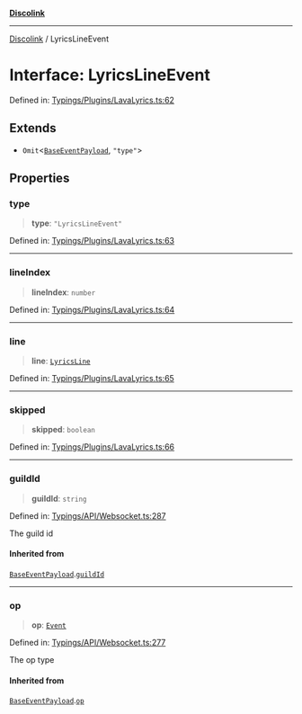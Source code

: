 [**Discolink**](../README.md)

***

[Discolink](../globals.md) / LyricsLineEvent

# Interface: LyricsLineEvent

Defined in: [Typings/Plugins/LavaLyrics.ts:62](https://github.com/Archayu/discolink/blob/ddfd70ea55cc6996bf3567765f64fb3824cd3f79/src/Typings/Plugins/LavaLyrics.ts#L62)

## Extends

- `Omit`\<[`BaseEventPayload`](BaseEventPayload.md), `"type"`\>

## Properties

### type

> **type**: `"LyricsLineEvent"`

Defined in: [Typings/Plugins/LavaLyrics.ts:63](https://github.com/Archayu/discolink/blob/ddfd70ea55cc6996bf3567765f64fb3824cd3f79/src/Typings/Plugins/LavaLyrics.ts#L63)

***

### lineIndex

> **lineIndex**: `number`

Defined in: [Typings/Plugins/LavaLyrics.ts:64](https://github.com/Archayu/discolink/blob/ddfd70ea55cc6996bf3567765f64fb3824cd3f79/src/Typings/Plugins/LavaLyrics.ts#L64)

***

### line

> **line**: [`LyricsLine`](LyricsLine.md)

Defined in: [Typings/Plugins/LavaLyrics.ts:65](https://github.com/Archayu/discolink/blob/ddfd70ea55cc6996bf3567765f64fb3824cd3f79/src/Typings/Plugins/LavaLyrics.ts#L65)

***

### skipped

> **skipped**: `boolean`

Defined in: [Typings/Plugins/LavaLyrics.ts:66](https://github.com/Archayu/discolink/blob/ddfd70ea55cc6996bf3567765f64fb3824cd3f79/src/Typings/Plugins/LavaLyrics.ts#L66)

***

### guildId

> **guildId**: `string`

Defined in: [Typings/API/Websocket.ts:287](https://github.com/Archayu/discolink/blob/ddfd70ea55cc6996bf3567765f64fb3824cd3f79/src/Typings/API/Websocket.ts#L287)

The guild id

#### Inherited from

[`BaseEventPayload`](BaseEventPayload.md).[`guildId`](BaseEventPayload.md#guildid)

***

### op

> **op**: [`Event`](../enumerations/OPType.md#event)

Defined in: [Typings/API/Websocket.ts:277](https://github.com/Archayu/discolink/blob/ddfd70ea55cc6996bf3567765f64fb3824cd3f79/src/Typings/API/Websocket.ts#L277)

The op type

#### Inherited from

[`BaseEventPayload`](BaseEventPayload.md).[`op`](BaseEventPayload.md#op)
